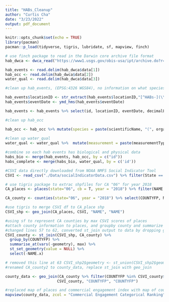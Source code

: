 ```yaml
---
title: "HABs_Cleanup"
author: "Curtis Cha"
date: "3/23/2022"
output: pdf_document
---
```


```r
knitr::opts_chunk$set(echo = TRUE)
library(pacman)
pacman::p_load(tidyverse, tigris, lubridate, sf, mapview, finch)
```

```r
# use finch package to read in the Darwin core archive file format
hab_dwca <- dwca_read("https://www1.usgs.gov/obis-usa/ipt/archive.do?r=calhabmap&v=1.3")

hab_events <- read.delim(hab_dwca$data[1])
hab_occ <- read.delim(hab_dwca$data[2])
water_qual <- read.delim(hab_dwca$data[3])
```

```r
#clean up hab_events, (EPSG:4326 WGS84), no information on what species was in bloom event

hab_events$locationID <- str_extract(hab_events$locationID,"[^HABs-](\\w+)")
hab_events$eventDate <- ymd_hms(hab_events$eventDate)

hab_events <- hab_events %>% select(id, locationID, eventDate, decimalLatitude, decimalLongitude)

#clean up hab_occ

hab_occ <- hab_occ %>% mutate(species = paste(scientificName, "(", organismQuantityType, ")")) %>% select(id, organismQuantity, species) %>% pivot_wider(names_from = species, values_from=organismQuantity) %>% mutate_all(~replace(., is.na(.), 0))
  
#clean up water_qual
water_qual <- water_qual %>%  mutate(measurement = paste(measurementType, "(", measurementUnit, ")")) %>% select(id, measurementValue, measurement) %>% pivot_wider(names_from = measurement, values_from=measurementValue)

#combine so each hab events has biological and physical data
habs_bio <- merge(hab_events, hab_occ, by = c("id"))
habs_complete <- merge(habs_bio, water_qual, by = c('id'))
```

```r
#CSVI data directly downloaded from NOAA NMFS Social Indicator Tool
CSVI <- read_csv("./Data/socialIndicatorData.csv") %>% filter(State == "CA", Year == 2018) %>% rename("NAME" = "Community Name") %>% select(-c("Supporting Information", "Data Series", "Year", "State", "Region"))

# use tigris package to extrac shpfiles for CA "06" for year 2018
CA_places <- places(state="06", cb = T, year = "2018") %>% filter(NAME %in% CSVI$NAME) %>% select(NAME, geometry)

CA_county <- counties(state="06", year = "2018") %>% select(COUNTYFP, NAME, geometry) 

#use tigris to merge CSVI df to CA_place shp
CSVI_shp <- geo_join(CA_places, CSVI, "NAME", "NAME")

#using sf to represent CA counties by max CSVI scores of places
#attach county information to places, and groupby county and summarize
#changed lines 57 to 62, converted st_join output to data by dropping geometry, final output a df of county and maximum CSVI scores. Renamed from CSVI_shp2 to CSVI_county and removed places name
CSVI_county <- st_join(CSVI_shp, CA_county) %>%  
  group_by(COUNTYFP) %>% 
  summarise_at(vars(-geometry), max) %>% 
  st_set_geometry(value = NULL) %>% 
  select(-NAME.x)

# removed this line at 63 CSVI_shp2$geometry <- st_union(CSVI_shp2$geometry)
#renamed CA_county2 to county_data, replace st_join with geo_join

county_data <- geo_join(CA_county %>% filter(COUNTYFP %in% CSVI_county$COUNTYFP), 
                       CSVI_county, "COUNTYFP", "COUNTYFP")

#replaced map of places and commercial engagement index with map of counties and commercial engagement index, added layer of countines visualized by Commercial Fishing engagement
mapview(county_data, zcol = "Commercial Engagement Categorical Ranking") + mapview(county_data, zcol = "Commercial Reliance Categorical Ranking")
```


